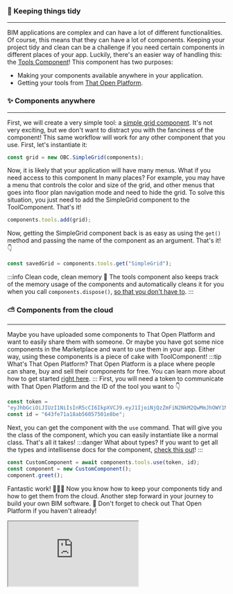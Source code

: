 ### 🍱 Keeping things tidy
___
BIM applications are complex and can have a lot of different functionalities. Of course, this means that they can
have a lot of components. Keeping your project tidy and clean can be a challenge if you need certain components
in different places of your app.
Luckily, there's an easier way of handling this: the [Tools Component](../api/classes/components.ToolComponent)!
This component has two purposes:
- Making your components available anywhere in your application.
- Getting your tools from [That Open Platform](../that-open-platform/getting-started.mdx).
### ✨ Components anywhere
___
First, we will create a very simple tool: a [simple grid component](../api/classes/components.SimpleGrid). It's not
very exciting, but we don't want to distract you with the fanciness of the component! This same workflow will work for
any other component that you use.
First, let's instantiate it:

```js
const grid = new OBC.SimpleGrid(components);
```
Now, it is likely that your application will have many menus. What if you need access to this component In many
places? For example, you may have a menu that controls the color and size of the grid, and other menus that goes
into floor plan navigation mode and need to hide the grid.
To solve this situation, you just need to add the SimpleGrid component to the ToolComponent. That's it!

```js
components.tools.add(grid);
```
Now, getting the SimpleGrid component back is as easy as using the `get()` method and passing the name of the
component as an argument. That's it! 👇

```js
const savedGrid = components.tools.get("SimpleGrid");
```
:::info Clean code, clean memory 🧹
The tools component also keeps track of the memory usage of the components and automatically cleans it for you when
you call `components.dispose()`,
[so that you don't have to](https://threejs.org/docs/#manual/en/introduction/How-to-dispose-of-objects).
:::
### ⛅ Components from the cloud
___
Maybe you have uploaded some components to That Open Platform and want to easily share them with someone. Or maybe you
have got some nice components in the Marketplace and want to use them in your app. Either way, using these components
is a piece of cake with ToolComponent!
:::tip What's That Open Platform?
That Open Platform is a place where people can share, buy and sell their components for free. You can learn more about
how to get started [right here](../that-open-platform/getting-started.mdx).
:::
First, you will need a token to communicate with That Open Platform and the ID of the tool you want to 👇

```js
const token =
"eyJhbGciOiJIUzI1NiIsInR5cCI6IkpXVCJ9.eyJ1IjoiNjQzZmFiN2NkM2QwMmJhOWY1NjA5ZTVlIiwiYSI6IjY0M2ZhYzMwZDcyMDZiNTU2ZGU4YTA4OCJ9.TAyzrhqOfJ-UCy35T3w5-wInF4NQ9grOlSD1VKlg0tM";
const id = "643fe71a18ab56057501e8be";
```
Next, you can get the component with the `use` command. That will give you the class of the component, which you can
easily instantiate like a normal class. That's all it takes!
:::danger What about types?
If you want to get all the types and intellisense docs for the component,
[check this out](../that-open-platform/getting-started.mdx)!
:::

```js
const CustomComponent = await components.tools.use(token, id);
const component = new CustomComponent();
component.greet();
```
Fantastic work! 🎉🎉🎉 Now you know how to keep your components tidy and how to get them from the cloud. Another
step forward in your journey to build your own BIM software. 🥳 Don't forget to check out That Open Platform if
you haven't already!


  <iframe src="https://ifcjs.github.io/components/src/core/ToolsComponent/index.html"></iframe>

  